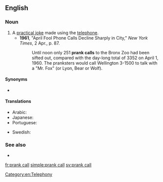 ==English==

===Noun===
{{en-noun}}

# A [[practical joke]] made using the [[telephone]].
#* '''1961''', "April Fool Phone Calls Decline Sharply in City," ''New York Times'', 2 Apr., p. 87.
#*: Until noon only 251 '''prank calls''' to the Bronx Zoo had been sifted out, compared with the day-long total of 3352 on April 1, 1960. The pranksters would call Wellington 3-1500 to talk with a "Mr. Fox" (or Lyon, Bear or Wolf).

====Synonyms====
* {{l|en|crank call}}

====Translations====
{{trans-top|practical joke made using the telephone}}
* Arabic: {{t|ar|اِتِّصَال مَقْلَب|m}}
* Japanese: {{t|ja|悪戯電話|tr=いたずらでんわ, itazura denwa}}
* Portuguese: {{t+|pt|trote|m}}
{{trans-mid}}
* Swedish: {{t|sv|busringning|c}}
{{trans-bottom}}

===See also===
* {{l|en|nuisance call}}

[[Category:en:Telephony]]

[[fr:prank call]]
[[simple:prank call]]
[[sv:prank call]]